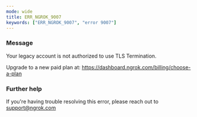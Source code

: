 ```yaml
---
mode: wide
title: ERR_NGROK_9007
keywords: ["ERR_NGROK_9007", "error 9007"]
---
```


### Message

Your legacy account is not authorized to use TLS Termination.

Upgrade to a new paid plan at: https://dashboard.ngrok.com/billing/choose-a-plan

### Further help

If you're having trouble resolving this error, please reach out to [support@ngrok.com](mailto:support@ngrok.com?subject=Help%20with%20ERR_NGROK_9007)
